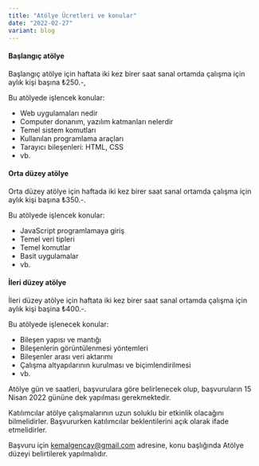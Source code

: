 ```yaml
---
title: "Atölye Ücretleri ve konular"
date: "2022-02-27"
variant: blog
---
```


#### Başlangıç atölye

Başlangıç atölye için haftata iki kez birer saat sanal ortamda çalışma için aylık
kişi başına ₺250.-,

Bu atölyede işlencek konular:

- Web uygulamaları nedir
- Computer donanım, yazılım katmanları nelerdir
- Temel sistem komutları
- Kullanılan programlama araçları
- Tarayıcı bileşenleri: HTML, CSS
- vb.

#### Orta düzey atölye

Orta düzey atölye için haftada iki kez birer saat sanal ortamda çalışma için aylık
kişi başına ₺350.-.

Bu atölyede işlencek konular:

- JavaScript programlamaya giriş
- Temel veri tipleri
- Temel komutlar
- Basit uygulamalar
- vb.

#### İleri düzey atölye

İleri düzey atölye için haftata iki kez birer saat sanal ortamda çalışma için aylık kişi başina ₺400.-.

Bu atölyede işlenecek konular:

- Bileşen yapısı ve mantığı
- Bileşenlerin görüntülenmesi yöntemleri
- Bileşenler arası veri aktarımı
- Çalışma altyapılarının kurulması ve biçimlendirilmesi
- vb.

Atölye gün ve saatleri, başvurulara göre belirlenecek olup, başvuruların 15 Nisan 2022 gününe dek yapılması
gerekmektedir.

Katılımcılar atölye çalışmalarının uzun soluklu bir etkinlik olacağını bilmelidirler. Başvururken katılımcılar
beklentilerini açık olarak ifade etmelidirler.

Başvuru için kemalgencay@gmail.com adresine, konu başlığında Atölye düzeyi belirtilerek yapılmalıdır.
